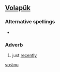 ==[[Volapük]]==

===Alternative spellings===
*{{l|vo|aynu}}

===Adverb===
{{infl|vo|adverb}}

# just [[recently]]

[[vo:änu]]